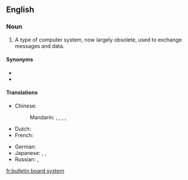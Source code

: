 {{rfc}}
==English==
{{wikipedia}}

===Noun===
{{en-noun|head={{l/en|bulletin board}} {{l/en|system}}}}

# {{context|computing|lang=en}} A type of computer system, now largely obsolete, used to exchange messages and data.

====Synonyms====
* {{l/en|BBS}}
* {{l/en|bulletin board service}}

====Translations====
{{trans-top|computer system to exchange messages and data}}
* Chinese:
*: Mandarin: {{t|cmn|電子佈告欄|sc=Hani}}, {{t|cmn|电子布告栏|tr=diànzǐ bùgàolán|sc=Hani}}, {{t|cmn|電子佈告欄系統|sc=Hani}}, {{t|cmn|电子布告栏系统|tr=diànzǐ bùgàolán xìtǒng|sc=Hani}}, {{t|cmn|BBS|sc=Latn}}
* Dutch: {{t-|nl|bulletin board system|n}}
* French: {{t-|fr|système babillard electronique|f}}
{{trans-mid}}
* German: {{t-|de|Bulletin Board System|n}}
* Japanese: {{t-|ja|電子掲示板|tr=でんしけいじばん, denshi keijiban|sc=Jpan}}, {{t+|ja|掲示板|tr=けいじばん, keijiban|sc=Jpan}}, {{t-|ja|BBS|alt=ＢＢＳ|sc=Jpan|tr=BBS}}
* Russian: {{t-|ru|электронная доска объявлений|f|tr=elektrónnaja doská obʺjavlénij|sc=Cyrl}}, {{t-|ru|BBS|m|sc=Latn}}
{{trans-bottom}}

[[fr:bulletin board system]]